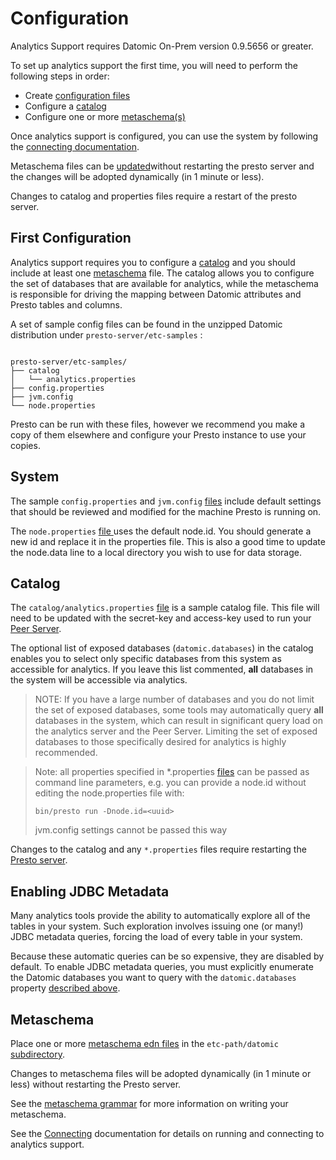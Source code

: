 Configuration
=============

Analytics Support requires Datomic On-Prem version 0.9.5656 or greater.

To set up analytics support the first time, you will need to perform the following steps in order:

- Create [configuration files](#first-configuration)
- Configure a [catalog](#configuring-catalog)
- Configure one or more [metaschema(s)](#configuring-metaschema)

Once analytics support is configured, you can use the system by following the [connecting documentation](analytics-connecting.html).

Metaschema files can be [updated](#configuring-metaschema)without restarting the presto server and the changes will be adopted dynamically (in 1 minute or less).

Changes to catalog and properties files require a restart of the presto server.

First Configuration
-------------------

Analytics support requires you to configure a [catalog](analytics-concepts.html#sql-mapping) and you should include at least one [metaschema](analytics-concepts.html#metaschemas) file. The catalog allows you to configure the set of databases that are available for analytics, while the metaschema is responsible for driving the mapping between Datomic attributes and Presto tables and columns.

A set of sample config files can be found in the unzipped Datomic distribution under `presto-server/etc-samples` :

```

presto-server/etc-samples/
├── catalog
│   └── analytics.properties
├── config.properties
├── jvm.config
└── node.properties
```

Presto can be run with these files, however we recommend you make a copy of them elsewhere and configure your Presto instance to use your copies.





System
------

The sample `config.properties` and `jvm.config` [files](#first-configuration) include default settings that should be reviewed and modified for the machine Presto is running on.

The `node.properties` [file ](#first-configuration)uses the default node.id. You should generate a new id and replace it in the properties file. This is also a good time to update the node.data line to a local directory you wish to use for data storage.





Catalog
-------

The `catalog/analytics.properties` [file](#first-configuration) is a sample catalog file. This file will need to be updated with the secret-key and access-key used to run your [Peer Server](../client/peer-server.html).

The optional list of exposed databases (`datomic.databases`) in the catalog enables you to select only specific databases from this system as accessible for analytics. If you leave this list commented, **all** databases in the system will be accessible via analytics.

> NOTE: If you have a large number of databases and you do not limit the set of exposed databases, some tools may automatically query **all** databases in the system, which can result in significant query load on the analytics server and the Peer Server. Limiting the set of exposed databases to those specifically desired for analytics is highly recommended.

> Note: all properties specified in \*.properties [files](#first-configuration) can be passed as command line parameters, e.g. you can provide a node.id without editing the node.properties file with:
> 
> `bin/presto run -Dnode.id=<uuid>`
> 
> jvm.config settings cannot be passed this way

Changes to the catalog and any `*.properties` files require restarting the [Presto server](analytics-connecting.html#running).





Enabling JDBC Metadata
----------------------

Many analytics tools provide the ability to automatically explore all of the tables in your system. Such exploration involves issuing one (or many!) JDBC metadata queries, forcing the load of every table in your system.

Because these automatic queries can be so expensive, they are disabled by default. To enable JDBC metadata queries, you must explicitly enumerate the Datomic databases you want to query with the `datomic.databases` property [described above](#configuring-catalog).





Metaschema
----------

Place one or more [metaschema edn files](analytics-concepts.html#metaschemas) in the `etc-path/datomic` [subdirectory](#first-configuration).

Changes to metaschema files will be adopted dynamically (in 1 minute or less) without restarting the Presto server.

See the [metaschema grammar](analytics-metaschema.html) for more information on writing your metaschema.

See the [Connecting](analytics-connecting.html) documentation for details on running and connecting to analytics support.